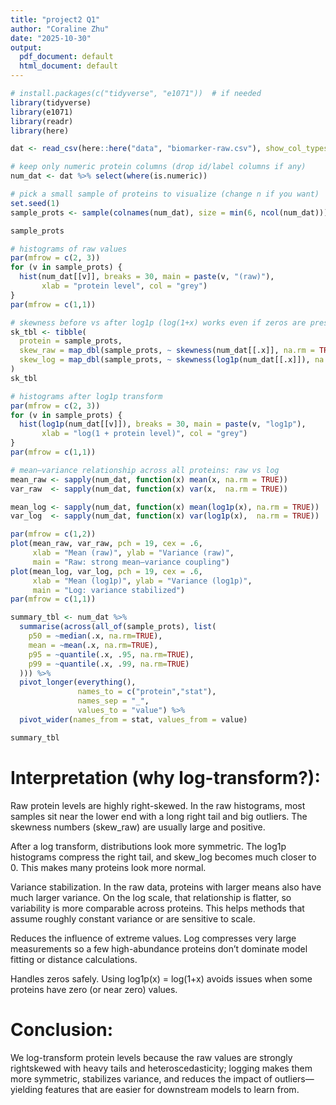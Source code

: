 ```yaml
---
title: "project2 Q1"
author: "Coraline Zhu"
date: "2025-10-30"
output:
  pdf_document: default
  html_document: default
---
```


```r
# install.packages(c("tidyverse", "e1071"))  # if needed
library(tidyverse)
library(e1071)
library(readr)
library(here)

dat <- read_csv(here::here("data", "biomarker-raw.csv"), show_col_types = FALSE)

# keep only numeric protein columns (drop id/label columns if any)
num_dat <- dat %>% select(where(is.numeric))

# pick a small sample of proteins to visualize (change n if you want)
set.seed(1)
sample_prots <- sample(colnames(num_dat), size = min(6, ncol(num_dat)))

sample_prots
```

```r
# histograms of raw values
par(mfrow = c(2, 3))
for (v in sample_prots) {
  hist(num_dat[[v]], breaks = 30, main = paste(v, "(raw)"),
       xlab = "protein level", col = "grey")
}
par(mfrow = c(1,1))

```

```r
# skewness before vs after log1p (log(1+x) works even if zeros are present)
sk_tbl <- tibble(
  protein = sample_prots,
  skew_raw = map_dbl(sample_prots, ~ skewness(num_dat[[.x]], na.rm = TRUE)),
  skew_log = map_dbl(sample_prots, ~ skewness(log1p(num_dat[[.x]]), na.rm = TRUE))
)
sk_tbl

```

```r
# histograms after log1p transform
par(mfrow = c(2, 3))
for (v in sample_prots) {
  hist(log1p(num_dat[[v]]), breaks = 30, main = paste(v, "log1p"),
       xlab = "log(1 + protein level)", col = "grey")
}
par(mfrow = c(1,1))

```


```r
# mean–variance relationship across all proteins: raw vs log
mean_raw <- sapply(num_dat, function(x) mean(x, na.rm = TRUE))
var_raw  <- sapply(num_dat, function(x) var(x,  na.rm = TRUE))

mean_log <- sapply(num_dat, function(x) mean(log1p(x), na.rm = TRUE))
var_log  <- sapply(num_dat, function(x) var(log1p(x),  na.rm = TRUE))

par(mfrow = c(1,2))
plot(mean_raw, var_raw, pch = 19, cex = .6,
     xlab = "Mean (raw)", ylab = "Variance (raw)",
     main = "Raw: strong mean–variance coupling")
plot(mean_log, var_log, pch = 19, cex = .6,
     xlab = "Mean (log1p)", ylab = "Variance (log1p)",
     main = "Log: variance stabilized")
par(mfrow = c(1,1))

```


```r
summary_tbl <- num_dat %>%
  summarise(across(all_of(sample_prots), list(
    p50 = ~median(.x, na.rm=TRUE),
    mean = ~mean(.x, na.rm=TRUE),
    p95 = ~quantile(.x, .95, na.rm=TRUE),
    p99 = ~quantile(.x, .99, na.rm=TRUE)
  ))) %>%
  pivot_longer(everything(),
               names_to = c("protein","stat"),
               names_sep = "_",
               values_to = "value") %>%
  pivot_wider(names_from = stat, values_from = value)

summary_tbl

```



# Interpretation (why log-transform?):

Raw protein levels are highly right-skewed. In the raw histograms, most samples sit near the lower end with a long right tail and big outliers. The skewness numbers (skew_raw) are usually large and positive.

After a log transform, distributions look more symmetric. The log1p histograms compress the right tail, and skew_log becomes much closer to 0. This makes many proteins look more normal.

Variance stabilization. In the raw data, proteins with larger means also have much larger variance. On the log scale, that relationship is flatter, so variability is more comparable across proteins. This helps methods that assume roughly constant variance or are sensitive to scale.

Reduces the influence of extreme values. Log compresses very large measurements so a few high-abundance proteins don’t dominate model fitting or distance calculations.

Handles zeros safely. Using log1p(x) = log(1+x) avoids issues when some proteins have zero (or near zero) values.

# Conclusion: 
We log-transform protein levels because the raw values are strongly rightskewed with heavy tails and heteroscedasticity; logging makes them more symmetric, stabilizes variance, and reduces the impact of outliers—yielding features that are easier for downstream models to learn from.